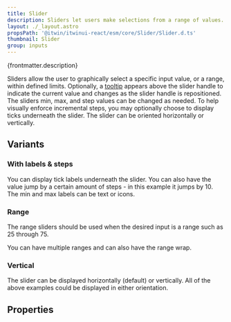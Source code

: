 ```yaml
---
title: Slider
description: Sliders let users make selections from a range of values.
layout: ./_layout.astro
propsPath: '@itwin/itwinui-react/esm/core/Slider/Slider.d.ts'
thumbnail: Slider
group: inputs
---
```



<p>{frontmatter.description}</p>

<LiveExample src='Slider.main.tsx' truncate={false}>
  <AllExamples.SliderMainExample client:load />
</LiveExample>

Sliders allow the user to graphically select a specific input value, or a range, within defined limits. Optionally, a [tooltip](tooltip) appears above the slider handle to indicate the current value and changes as the slider handle is repositioned. The sliders min, max, and step values can be changed as needed. To help visually enforce incremental steps, you may optionally choose to display ticks underneath the slider. The slider can be oriented horizontally or vertically.

## Variants

### With labels & steps

<LiveExample src='Slider.labels.tsx'>
  <AllExamples.SliderLabelsExample client:load />
</LiveExample>

You can display tick labels underneath the slider. You can also have the value jump by a certain amount of steps - in this example it jumps by 10. The min and max labels can be text or icons.

### Range

<LiveExample src='Slider.range.tsx'>
  <AllExamples.SliderRangeExample client:load />
</LiveExample>

The range sliders should be used when the desired input is a range such as 25 through 75.

<LiveExample src='Slider.rangemultiple.tsx'>
  <AllExamples.SliderRangeMultipleExample client:load />
</LiveExample>

You can have multiple ranges and can also have the range wrap.

### Vertical

<LiveExample src='Slider.vertical.tsx'>
  <AllExamples.SliderVerticalExample client:load />
</LiveExample>

The slider can be displayed horizontally (default) or vertically. All of the above examples could be displayed in either orientation.

## Properties

<PropsTable path={frontmatter.propsPath} />
